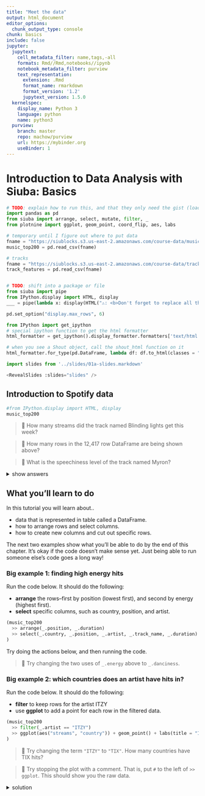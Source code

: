 ```yaml
---
title: "Meet the data"
output: html_document
editor_options: 
  chunk_output_type: console
chunk: basics
include: false
jupyter:
  jupytext:
    cell_metadata_filter: name,tags,-all
    formats: Rmd//Rmd,notebooks//ipynb
    notebook_metadata_filter: purview
    text_representation:
      extension: .Rmd
      format_name: rmarkdown
      format_version: '1.2'
      jupytext_version: 1.5.0
  kernelspec:
    display_name: Python 3
    language: python
    name: python3
  purview:
    branch: master
    repo: machow/purview
    url: https://mybinder.org
    useBinder: 1
---
```


# Introduction to Data Analysis with Siuba: Basics


```python
# TODO: explain how to run this, and that they only need the gist (loads tools)
import pandas as pd
from siuba import arrange, select, mutate, filter, _
from plotnine import ggplot, geom_point, coord_flip, aes, labs

# temporary until I figure out where to put data
fname = "https://siublocks.s3.us-east-2.amazonaws.com/course-data/music200.csv"
music_top200 = pd.read_csv(fname)

# tracks
fname = "https://siublocks.s3.us-east-2.amazonaws.com/course-data/track_features.csv"
track_features = pd.read_csv(fname)


# TODO: shift into a package or file
from siuba import pipe
from IPython.display import HTML, display
___ = pipe(lambda x: display(HTML("⚠️: <b>Don't forget to replace all the blanks!<b>")) and _)

pd.set_option("display.max_rows", 6)

from IPython import get_ipython
# special ipython function to get the html formatter
html_formatter = get_ipython().display_formatter.formatters['text/html']

# when you see a Shout object, call the shout_html function on it
html_formatter.for_type(pd.DataFrame, lambda df: df.to_html(classes = "dataframe", max_rows = pd.get_option("display.max_rows")))
```

```python
import slides from '../slides/01a-slides.markdown'

<RevealSlides :slides="slides" />


```

## Introduction to Spotify data

```python
#from IPython.display import HTML, display
music_top200
```

> 🔎 How many streams did the track named Blinding lights get this week?

> 🔎 How many rows in the 12,417 row DataFrame are being shown above?

> 🔎 What is the speechiness level of the track named Myron?

<details>
    <summary>show answers</summary>

    * Blinding lights was streamed 7744570 times.
    * 10 rows are being shown from the DataFrame
    * The track named Myron has a speechiness of 0.29
</details>
    


## What you'll learn to do

In this tutorial you will learn about..

* data that is represented in table called a DataFrame.
* how to arrange rows and select columns.
* how to create new columns and cut out specific rows.

The next two examples show what you'll be able to do by the end of this chapter.
It's okay if the code doesn't make sense yet.
Just being able to run someone else's code goes a long way!



### Big example 1: finding high energy hits

Run the code below. It should do the following:

* **arrange** the rows--first by position (lowest first), and second by energy (highest first).
* **select** specific columns, such as country, position, and artist.

```python
(music_top200
  >> arrange(_.position, _.duration)
  >> select(_.country, _.position, _.artist, _.track_name, _.duration)
)
```

Try doing the actions below, and then running the code.

> 🔨 Try changing the two uses of `_.energy` above to `_.danciness`.


### Big example 2: which countries does an artist have hits in?

Run the code below. It should do the following:

* **filter** to keep rows for the artist ITZY
* use **ggplot** to add a point for each row in the filtered data.

```python
(music_top200
  >> filter(_.artist == "ITZY")
  >> ggplot(aes("streams", "country")) + geom_point() + labs(title = "ITZY hits across countries")
)
```


> 🔨 Try changing the term `"ITZY"` to `"TIX"`. How many countries have TIX hits?

> 🔨 Try stopping the plot with a comment. That is, put `#` to the left of `>> ggplot`. This should show you the raw data.

<details>
    <summary>solution</summary>

Here is the solution code...
    
```python
# code with artist changed, and plot commented out
(music_top200
  >> filter(_.artist == "TIX")
  #>> ggplot(aes("streams", "country")) + geom_point() + labs(title = "ITZY hits across countries")
)
```

</details>
